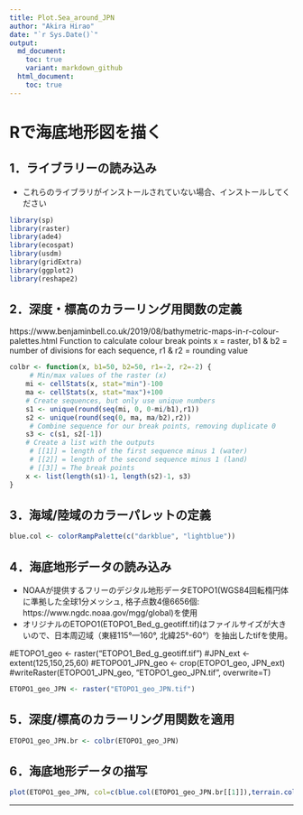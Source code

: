 ```yaml
---
title: Plot.Sea_around_JPN
author: "Akira Hirao"
date: "`r Sys.Date()`"
output: 
  md_document:
    toc: true
    variant: markdown_github
  html_document:
    toc: true
---
```


# Rで海底地形図を描く

## 1．ライブラリーの読み込み
* これらのライブラリがインストールされていない場合、インストールしてください

```r
library(sp)
library(raster)
library(ade4)
library(ecospat)
library(usdm)
library(gridExtra)
library(ggplot2)
library(reshape2)
```
## 2．深度・標高のカラーリング用関数の定義
https://www.benjaminbell.co.uk/2019/08/bathymetric-maps-in-r-colour-palettes.html
Function to calculate colour break points
x = raster, b1 & b2 = number of divisions for each sequence, r1 & r2 = rounding value

```r
colbr <- function(x, b1=50, b2=50, r1=-2, r2=-2) {
     # Min/max values of the raster (x)
	mi <- cellStats(x, stat="min")-100
	ma <- cellStats(x, stat="max")+100
	# Create sequences, but only use unique numbers
	s1 <- unique(round(seq(mi, 0, 0-mi/b1),r1))
	s2 <- unique(round(seq(0, ma, ma/b2),r2))
     # Combine sequence for our break points, removing duplicate 0
	s3 <- c(s1, s2[-1])
	# Create a list with the outputs
     # [[1]] = length of the first sequence minus 1 (water)
     # [[2]] = length of the second sequence minus 1 (land)
     # [[3]] = The break points
	x <- list(length(s1)-1, length(s2)-1, s3)
}
```

## 3．海域/陸域のカラーパレットの定義

```r
blue.col <- colorRampPalette(c("darkblue", "lightblue"))
```

## 4．海底地形データの読み込み
* NOAAが提供するフリーのデジタル地形データETOPO1(WGS84回転楕円体に準拠した全球1分メッシュ, 格子点数4億6656個: https://www.ngdc.noaa.gov/mgg/global)を使用　
* オリジナルのETOPO1(ETOPO1_Bed_g_geotiff.tif)はファイルサイズが大きいので、日本周辺域（東経115°—160°, 北緯25°-60°）を抽出したtifを使用。

#ETOPO1_geo <- raster("ETOPO1_Bed_g_geotiff.tif")
#JPN_ext <- extent(125,150,25,60)
#ETOPO01_JPN_geo <- crop(ETOPO1_geo, JPN_ext)
#writeRaster(ETOPO01_JPN_geo, "ETOPO1_geo_JPN.tif", overwrite=T)

```r
ETOPO1_geo_JPN <- raster("ETOPO1_geo_JPN.tif")
```

## 5．深度/標高のカラーリング用関数を適用

```r
ETOPO1_geo_JPN.br <- colbr(ETOPO1_geo_JPN)
```

## 6．海底地形データの描写

```r
plot(ETOPO1_geo_JPN, col=c(blue.col(ETOPO1_geo_JPN.br[[1]]),terrain.colors(ETOPO1_geo_JPN.br[[2]])),breaks=ETOPO1_geo_JPN.br[[3]])
```



-----